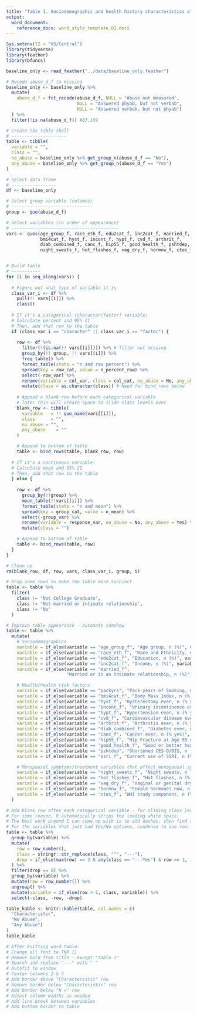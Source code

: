 ```yaml
---
title: "Table 1. Sociodemographic and health history characteristics of women participating in the WHI by abuse experience at baseline (N = 83,169)"
output:
  word_document:
    reference_docx: word_style_template_01.docx
---
```


```r
Sys.setenv(TZ = "US/Central")
library(tidyverse)
library(feather)
library(bfuncs)
```

```r
baseline_only <- read_feather("../data/baseline_only.feather")

# Recode abuse_d_f to missing
baseline_only <- baseline_only %>% 
  mutate(
    abuse_d_f = fct_recode(abuse_d_f, NULL = "Abuse not measured", 
                           NULL = "Answered phyab, but not verbab",
                           NULL = "Answered verbab, but not phyab")
  ) %>% 
  filter(!is.na(abuse_d_f)) #83,169
```

```r
# Create the table shell
# ---------------------
table <- tibble(
  variable = "",
  class = "",
  no_abuse = baseline_only %>% get_group_n(abuse_d_f == "No"),
  any_abuse = baseline_only %>% get_group_n(abuse_d_f == "Yes")
)

# Select data frame
# -----------------
df <- baseline_only

# Select group variable (columns)
# -------------------------------
group <- quo(abuse_d_f)

# Select variables (in order of appearance)
# -----------------------------------------
vars <- quos(age_group_f, race_eth_f, edu2cat_f, inc2cat_f, married_f, packyrs, 
             bmi4cat_f, hyst_f, incont_f, hypt_f, cvd_f, arthrit_f, 
             diab_combined_f, canc_f, hip55_f, good_health_f, pshtdep, ssri_f, 
             night_sweats_f, hot_flashes_f, vag_dry_f, hormnw_f, ctos_f)


# Build table
# -----------
for (i in seq_along(vars)) {
  
  # Figure out what type of variable it is
  class_var_i <- df %>% 
    pull(!! vars[[i]]) %>% 
    class()
  
  # If it's a categorical (character/factor) variable:
  # Calculate percent and 95% CI
  # Then, add that row to the table
  if (class_var_i == "character" || class_var_i == "factor") {
    
    row <- df %>% 
      filter(!(is.na(!! vars[[i]]))) %>% # filter out missing
      group_by(!! group, !! vars[[i]]) %>% 
      freq_table() %>% 
      format_table(stats = "n and row percent") %>% 
      spread(key = row_cat, value = n_percent_row) %>% 
      select(-row_var) %>% 
      rename(variable = col_var, class = col_cat, no_abuse = No, any_abuse = Yes) %>% 
      mutate(class = as.character(class)) # Need for bind_rows below
    
    # Append a blank row before each categorical variable
    # later this will create space to slide class levels over
    blank_row <- tibble(
      variable   = !! quo_name(vars[[i]]),
      class      = "",
      no_abuse = "",
      any_abuse    = ""
    )

    # Append to bottom of table
    table <- bind_rows(table, blank_row, row)
    
  # If it's a continuous variable:
  # Calculate mean and 95% CI
  # Then, add that row to the table 
  } else {
    
    row <- df %>% 
      group_by(!!group) %>% 
      mean_table(!!vars[[i]]) %>% 
      format_table(stats = "n and mean") %>% 
      spread(key = group_cat, value = n_mean) %>% 
      select(-group_var) %>% 
      rename(variable = response_var, no_abuse = No, any_abuse = Yes) %>% 
      mutate(class = "")

    # Append to bottom of table
    table <- bind_rows(table, row)
  }
}

# Clean up
rm(blank_row, df, row, vars, class_var_i, group, i)
```

```r
# Drop some rows to make the table more succinct
table <- table %>% 
  filter(
    class != "Not College Graduate",
    class != "Not married or intimate relationship",
    class != "No"
  )
```


```r
# Improve table appearance - automate somehow
table <- table %>%
  mutate(
    # Sociodemographics
    variable = if_else(variable == "age_group_f", "Age group, n (%)", variable),
    variable = if_else(variable == "race_eth_f", "Race and Ethnicity, n (%)", variable),
    variable = if_else(variable == "edu2cat_f", "Education, n (%)", variable),
    variable = if_else(variable == "inc2cat_f", "Income, n (%)", variable),
    variable = if_else(variable == "married_f", 
                       "Married or in an intimate relationship, n (%)", variable),

    # Health/health risk factors
    variable = if_else(variable == "packyrs", "Pack-years of Smoking, n (mean)", variable),
    variable = if_else(variable == "bmi4cat_f", "Body Mass Index, n (%)", variable),
    variable = if_else(variable == "hyst_f", "Hysterectomy ever, n (% yes)", variable),
    variable = if_else(variable == "incont_f", "Urinary incontinence ever, n (% yes)", variable),
    variable = if_else(variable == "hypt_f", "Hypertension ever, n (% yes)", variable),
    variable = if_else(variable == "cvd_f", "Cardiovascular disease ever, n (% yes)", variable),
    variable = if_else(variable == "arthrit_f", "Arthritis ever, n (% yes)", variable),
    variable = if_else(variable == "diab_combined_f", "Diabetes ever, n (% yes)", variable),
    variable = if_else(variable == "canc_f", "Cancer ever, n (% yes)", variable),
    variable = if_else(variable == "hip55_f", "Hip Fracture at Age 55 or Older, n (% yes)", variable),
    variable = if_else(variable == "good_health_f", "Good or better health, n (%)", variable),
    variable = if_else(variable == "pshtdep", "Shortened CES-D/DIS, n (mean)", variable),
    variable = if_else(variable == "ssri_f", "Current use of SSRI, n (% yes)", variable),

    # Menopausal symptoms/treatment variables that affect menopausal symptoms
    variable = if_else(variable == "night_sweats_f", "Night sweats, n (% yes)", variable),
    variable = if_else(variable == "hot_flashes_f", "Hot flashes, n (% yes)", variable),
    variable = if_else(variable == "vag_dry_f", "Vaginal or genital dryness, n (% yes)", variable),
    variable = if_else(variable == "hormnw_f", "Female hormones now, n (% yes)", variable),
    variable = if_else(variable == "ctos_f", "WHI study component, n (%)", variable)
  )
```

```r
# Add blank row after each categorical variable - for sliding class levels over later
# For some reason, R automatically strips the leading white space. 
# The best work around I can come up with is to add dashes, then find and replaces dashes with white space in Word.
# For the variables that just had Yes/No options, condense to one row. 
table <- table %>% 
  group_by(variable) %>% 
  mutate(
    row = row_number(),
    class = stringr::str_replace(class, "^", "---"),
    drop = if_else(max(row) == 2 & any(class == "---Yes") & row == 1, 1L, 0L)
  ) %>% 
  filter(drop == 0) %>% 
  group_by(variable) %>%
  mutate(row = row_number()) %>% 
  ungroup() %>% 
  mutate(variable = if_else(row > 1, class, variable)) %>% 
  select(-class, -row, -drop)
```

```r
table_kable <- knitr::kable(table, col.names = c(
  "Characteristic", 
  "No Abuse", 
  "Any Abuse")
)
table_kable
```

```r
# After knitting word table:
# Change all font to TNR 11
# Remove bold from title - except "Table 1"
# Search and replace "---" with " "
# Autofit to window
# Center columns 2 & 3
# Add border above "Characteristic" row
# Remove border below "Characteristic" row
# Add border below "N =" row
# Adjust column widths as needed
# Add line break between variables
# Add bottom border to table
```
